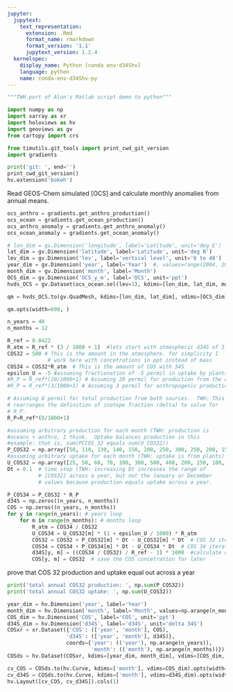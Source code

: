 ```yaml
---
jupyter:
  jupytext:
    text_representation:
      extension: .Rmd
      format_name: rmarkdown
      format_version: '1.1'
      jupytext_version: 1.2.4
  kernelspec:
    display_name: Python [conda env:d34Shv]
    language: python
    name: conda-env-d34Shv-py
---
```


```python
"""TWH port of Alon's Matlab script demo to python"""

import numpy as np
import xarray as xr
import holoviews as hv
import geoviews as gv
from cartopy import crs

from timutils.git_tools import print_cwd_git_version
import gradients
```

```python
print('git: ', end='')
print_cwd_git_version()
hv.extension('bokeh')
```

Read GEOS-Chem simulated [OCS] and calculate monthly anomalies from annual means.

```python
ocs_anthro = gradients.get_anthro_production()
ocs_ocean = gradients.get_ocean_production()
ocs_anthro_anomaly = gradients.get_anthro_anomaly()
ocs_ocean_anomaly = gradients.get_ocean_anomaly()
```

```python
# lon_dim = gv.Dimension('longitude', label='Latitude', unit='deg E')
lat_dim = gv.Dimension('latitude', label='Latitude', unit='deg N')
lev_dim = gv.Dimension('lev', label='vertical level', unit='0 to 48')
year_dim = gv.Dimension('year', label='Year')  #, values=range(2004, 2008))
month_dim = gv.Dimension('month', label='Month')
OCS_dim = gv.Dimension('OCS_y_m', label='OCS', unit='ppt')
hvds_OCS = gv.Dataset(ocs_ocean.sel(lev=1), kdims=[lon_dim, lat_dim, month_dim, year_dim], vdims=[OCS_dim])
```

```python
qm = hvds_OCS.to(gv.QuadMesh, kdims=[lon_dim, lat_dim], vdims=[OCS_dim])
```

```python
qm.opts(width=600, )
```

```python
n_years = 40
n_months = 12

R_ref = 0.0422
R_atm = R_ref * (3 / 1000 + 1)  #lets start with atmospheric d34S of 3 permil, and later do a spin up.
COS32 = 500 # This is the amount in the atmosphere. for simplicity I
             # work here with concetrations in ppt instead of mass
COS34 = COS32*R_atm  # This is the amount of COS with 34S
epsilon_U = -5 #assuming fractionation of -5 permil in uptake by plants
#R_P = R_ref*(20/1000+1) # Assuming 20 permil for production from the ocean
#R_P = R_ref*(3/1000+1) # Assuming 3 permil for anthropogenic production

# Assuming 8 permil for total production from both sources.  TWH: This line
# rearranges the definition of isotope fraction (delta) to solve for
# R_P.
R_P=R_ref*(8/1000+1)

#assuming arbitrary production for each month (TWH: production is
#oceans + anthro, I think.  Uptake balances production in this
#example: that is, sum(PCCOS_32 equals sum(U_COS32))
P_COS32 = np.array([50, 110, 130, 140, 150, 200, 250, 300, 250, 200, 150, 50])
#assuming arbitrary uptake for each month (TWH: uptake is from plants)
U_COS32 = np.array([25, 50, 60, 70, 100, 300, 500, 400, 200, 150, 100, 25])
Dt = 0.1  # time step (TWH: increasing Dt increases the range of
          # [COS32] across a year, but not the January or December
          # values because production equals uptake across a year.

P_COS34 = P_COS32 * R_P
d34S = np.zeros((n_years, n_months))
COS = np.zeros((n_years, n_months))
for y in range(n_years): # years loop
    for m in range(n_months): # months loop
        R_atm = COS34 / COS32
        U_COS34 = U_COS32[m] * (1 + epsilon_U / 1000) * R_atm
        COS32 = COS32 + P_COS32[m] * Dt - U_COS32[m] * Dt  # COS 32 iteration
        COS34 = COS34 + P_COS34[m] * Dt - U_COS34 * Dt  # COS 34 iteration
        d34S[y, m] = ((COS34 / COS32) / R_ref - 1) * 1000  #calculate delta-34S
        COS[y, m] = COS32  # save the COS concetration for later
```

prove that COS 32 production and uptake equal out across a year

```python
print('total annual COS32 production: ', np.sum(P_COS32))
print('total annual COS32 uptake: ', np.sum(U_COS32))
```

```python
year_dim = hv.Dimension('year', label='Year')
month_dim = hv.Dimension('month', label='Month', values=np.arange(n_months))
COS_dim = hv.Dimension('COS', label='COS', unit='ppt')
d34S_dim = hv.Dimension('d34S', label='d34S', unit='delta 34S')
COSxr = xr.Dataset({'COS': (['year', 'month'], COS),
                   'd34S': (['year', 'month'], d34S)},
                   coords={'year': (('year'), np.arange(n_years)),
                           'month': (('month'), np.arange(n_months))})
COSds = hv.Dataset(COSxr, kdims=[year_dim, month_dim], vdims=[COS_dim, d34S_dim])
```

```python
cv_COS = COSds.to(hv.Curve, kdims=['month'], vdims=COS_dim).opts(width=600)
cv_d34S = COSds.to(hv.Curve, kdims=['month'], vdims=d34S_dim).opts(width=600)
hv.Layout([cv_COS, cv_d34S]).cols(1)
```
